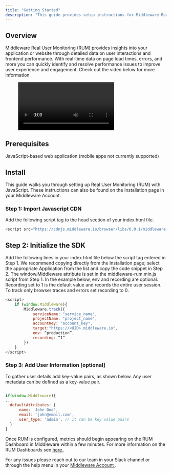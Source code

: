 ```yaml
---
title: "Getting Started"
description: "This guide provides setup instructions for Middleware Real User Monitoring."
---
```


## Overview
Middleware Real User Monitoring (RUM) provides insights into your application or website through detailed data on user interactions and frontend performance. With real-time data on page load times, errors, and more you can quickly identify and resolve performance issues to improve user experience and engagement. Check out the video below for more information.

<figure class="video_container">
  <video controls="true" allowfullscreen="true">
    <source src="/images/Real User Monitoring (RUM) with Middleware 👀 (4).mp4" type="video/mp4">
  </video>
</figure>

## Prerequisites
JavaScript-based web application (mobile apps not currently supported)

## Install
This guide walks you through setting up Real User Monitoring (RUM) with JavaScript. These instructions can also be found on the Installation page in your Middleware Account.

### Step 1: Import Javascript CDN
Add the following script tag to the head section of your index.html file.
```javascript
<script src="https://cdnjs.middleware.io/browser/libs/0.0.1/middleware-rum.min.js" type="text/javascript"></script>
```
## Step 2: Initialize the SDK
Add the following lines in your index.html file below the script tag entered in Step 1. We recommend copying directly from the Installation page; select the appropriate Application from the list and copy the code snippet in Step 2. The window.Middleware attribute is set in the middleware-rum.min.js script from Step 1. In the example below, env and recording are optional. Recording set to 1 is the default value and records the entire user session. To track only browser traces and errors set recording to 0.

```javascript
<script>
    if (window.Middleware){
        Middleware.track({
            serviceName: "service_name",
            projectName: "project_name",
            accountKey: "account_key",
            target:"https://<UID>.middleware.io",
            env: “production”,
            recording: “1”
        })
    }
</script>
```

### Step 3: Add User Information [optional]
To gather user details add key-value pairs, as shown below. Any user metadata can be defined as a key-value pair.


```javascript

if(window.Middleware){
...
  defaultAttributes: { 
      name: 'John Doe', 
      email: 'john@email.com', 
      user_type: 'admin', // it can be key value pairs
  }
}
```

Once RUM is configured, metrics should begin appearing on the RUM Dashboard in Middleware within a few minutes. For more information on the RUM Dashboards see <a href="https://docs.middleware.io/docs/rum/rum-middleware"> here </a>. 

For any issues please reach out to our team in your Slack channel or through the help menu in your <a href="https://app.middleware.io/auth/register"> Middleware Account </a>.
